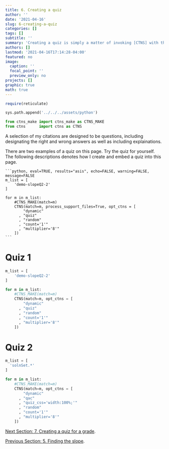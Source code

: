 ```yaml
---
title: 6. Creating a quiz
author: ''
date: '2021-04-16'
slug: 6-creating-a-quiz
categories: []
tags: []
subtitle: ''
summary: 'Creating a quiz is simply a matter of invoking [CTNS] with the appropriate parameters set.'
authors: []
lastmod: '2021-04-16T17:14:28-04:00'
featured: no
image:
  caption: ''
  focal_point: ''
  preview_only: no
projects: []
graphic: true
math: true
---
```

```r
require(reticulate)
```

```python
sys.path.append('../../../assets/python')

from ctns_make import ctns_make as CTNS_MAKE
from ctns      import ctns as CTNS
```

A selection of my citations are designed to be questions, including designating the right and wrong answers as well as including explainations.

There are two examples of a quiz on this page. Try the quiz for yourself. The following descriptions denotes how I create and embed a quiz into this page.

    ```python, eval=TRUE, results="asis", echo=FALSE, warning=FALSE, message=FALSE
    m_list = [
        'demo-slopeQ2-2'
    ]

    for m in m_list:
        #CTNS_MAKE(match=m)
        CTNS(match=m, process_support_files=True, opt_ctns = [ 
            "dynamic"
          , "quiz"
          , "random"
          , "count='1'"
          , "multiplier='8'"
        ])
    ```

# Quiz 1
```python
m_list = [
    'demo-slopeQ2-2'
]

for m in m_list:
    #CTNS_MAKE(match=m)
    CTNS(match=m, opt_ctns = [ 
        "dynamic"
      , "quiz"
      , "random"
      , "count='1'"
      , "multiplier='8'"
    ])
```

# Quiz 2

```python
m_list = [
  'solnSet.*'
]

for m in m_list:
    #CTNS_MAKE(match=m)
    CTNS(match=m, opt_ctns = [ 
        "dynamic"
      , "qac"
      , "quiz_css='width:100%;'"
      , "random"
      , "count='1'"
      , "multiplier='8'"
    ])
```

[Next Section: 7. Creating a quiz for a grade](/demonstration/7-creating-a-quiz-for-a-grade).

[Previous Section: 5. Finding the slope](/demonstration/5-finding-the-slope).
